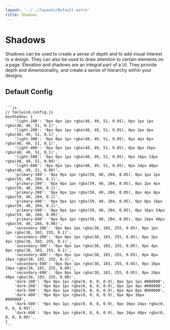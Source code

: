 ```yaml
---
layout: '../../layouts/Default.astro'
title: Shadows
---
```



# Shadows

Shadows can be used to create a sense of depth and to add visual interest to a design. They can also be used to draw attention to certain elements on a page. Elevation and shadows are an integral part of a UI. They provide depth and dimensionality, and create a sense of hierarchy within your designs.

<Shadows />

## Default Config

<Code>
```js	
// tailwind.config.js
boxShadow: {
    'light-100': '0px 0px 1px rgba(48, 49, 51, 0.05), 0px 1px 1px rgba(48, 49, 51, 0.1)',
    'light-200': '0px 0px 1px rgba(48, 49, 51, 0.05), 0px 2px 4px rgba(48, 49, 51, 0.1)',
    'light-300': '0px 0px 1px rgba(48, 49, 51, 0.05), 0px 4px 8px rgba(48, 49, 51, 0.1)',
    'light-400': '0px 0px 1px rgba(48, 49, 51, 0.05), 0px 8px 16px rgba(48, 49, 51, 0.1)',
    'light-500': '0px 0px 1px rgba(48, 49, 51, 0.05), 0px 16px 24px rgba(48, 49, 51, 0.09)',
    'light-600': '0px 0px 1px rgba(48, 49, 51, 0.05), 0px 24px 40px rgba(48, 49, 51, 0.08)',
    'primary-100': '0px 0px 1px rgba(59, 40, 204, 0.05), 0px 1px 1px rgba(59, 40, 204, 0.1)',
    'primary-200': '0px 0px 1px rgba(59, 40, 204, 0.05), 0px 2px 4px rgba(59, 40, 204, 0.1)',
    'primary-300': '0px 0px 1px rgba(59, 40, 204, 0.05), 0px 4px 8px rgba(59, 40, 204, 0.1)',
    'primary-400': '0px 0px 1px rgba(59, 40, 204, 0.05), 0px 8px 16px rgba(59, 40, 204, 0.1)',
    'primary-500': '0px 0px 1px rgba(59, 40, 204, 0.05), 0px 16px 24px rgba(59, 40, 204, 0.09)',
    'primary-600': '0px 0px 1px rgba(59, 40, 204, 0.05), 0px 24px 40px rgba(59, 40, 204, 0.08)',
    'secondary-100': '0px 0px 1px rgba(38, 103, 255, 0.05), 0px 1px 1px rgba(38, 103, 255, 0.1)',
    'secondary-200': '0px 0px 1px rgba(38, 103, 255, 0.05), 0px 2px 4px rgba(38, 103, 255, 0.1)',
    'secondary-300': '0px 0px 1px rgba(38, 103, 255, 0.05), 0px 4px 8px rgba(38, 103, 255, 0.1)',
    'secondary-400': '0px 0px 1px rgba(38, 103, 255, 0.05), 0px 8px 16px rgba(38, 103, 255, 0.1)',
    'secondary-500': '0px 0px 1px rgba(38, 103, 255, 0.05), 0px 16px 24px rgba(38, 103, 255, 0.09)',
    'secondary-600': '0px 0px 1px rgba(38, 103, 255, 0.05), 0px 24px 40px rgba(38, 103, 255, 0.08)',
    'dark-100': '0px 0px 1px rgba(0, 0, 0, 0.9), 0px 1px 1px #000000',
    'dark-200': '0px 0px 1px rgba(0, 0, 0, 0.9), 0px 2px 4px #000000',
    'dark-300': '0px 0px 1px rgba(0, 0, 0, 0.9), 0px 4px 8px #000000',
    'dark-400': '0px 0px 1px rgba(0, 0, 0, 0.9), 0px 8px 16px #000000',
    'dark-500': '0px 0px 1px rgba(0, 0, 0, 0.9), 0px 16px 24px rgba(0, 0, 0, 0.99)',
    'dark-600': '0px 0px 1px rgba(0, 0, 0, 0.9), 0px 24px 40px rgba(0, 0, 0, 0.98)',
}
```
</Code>
